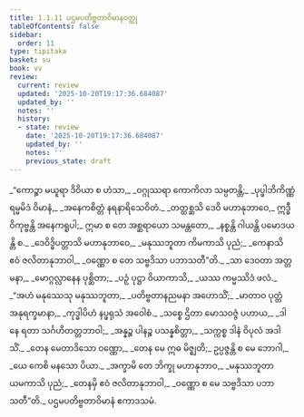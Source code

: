 ```yaml
---
title: 1.1.11 ပဌမပတိဗ္ဗတာဝိမာနဝတ္ထု
tableOfContents: false
sidebar:
  order: 11
type: tipitaka
basket: su
book: vv
review:
  current: review
  updated: '2025-10-20T19:17:36.684087'
  updated_by: ''
  notes: ''
  history:
  - state: review
    date: '2025-10-20T19:17:36.684087'
    updated_by: ''
    notes: ''
    previous_state: draft
---
```



<DynamicBreadcrumb />


<ReviewStatus review={frontmatter.review} showDetails={true} />

<HypothesisAnnotation frontmatter={frontmatter} />

<Division number="93" book="vv" e="ch" v="19" p="12">

<Paragraph number="104" type="verses" book="vv">
_“ကောဉ္စာ မယူရာ ဒိဝိယာ စ ဟံသာ,_  
_ဝဂ္ဂုဿရာ ကောကိလာ သမ္ပတန္တိ;_  
_ပုပ္ဖါဘိကိဏ္ဏံ ရမ္မမိဒံ ဝိမာနံ,_  
_အနေကစိတ္တံ နရနာရိသေဝိတံ._  

</Paragraph>

</Division>
<Division number="94" book="vv" e="ch" v="19" p="13">

<Paragraph number="105" book="vv">
_တတ္ထစ္ဆသိ ဒေဝိ မဟာနုဘာဝေ,_  
ဣဒ္ဓီ ဝိကုဗ္ဗန္တိ အနေကရူပါ;_  
ဣမာ စ တေ အစ္ဆရာယော သမန္တတော,_  
_နစ္စန္တိ ဂါယန္တိ ပမောဒယန္တိ စ._  

</Paragraph>

</Division>
<Division number="95" book="vv" e="ch" v="19" p="13">

<Paragraph number="106" type="verses" book="vv">
_ဒေဝိဒ္ဓိပတ္တာသိ မဟာနုဘာဝေ,_  
_မနုဿဘူတာ ကိမကာသိ ပုညံ;_  
_ကေနာသိ ဧဝံ ဇလိတာနုဘာဝါ,_  
_ဝဏ္ဏော စ တေ သဗ္ဗဒိသာ ပဘာသတီ”တိ._  

</Paragraph>

</Division>
<Division number="96" book="vv" e="ch" v="19" p="13">

<Paragraph number="107" type="verses" book="vv">
_သာ ဒေဝတာ အတ္တမနာ,_  
_မောဂ္ဂလ္လာနေန ပုစ္ဆိတာ;_  
_ပဉှံ ပုဋ္ဌာ ဝိယာကာသိ,_  
_ယဿ ကမ္မဿိဒံ ဖလံ._  

</Paragraph>

</Division>
<Division number="97" book="vv" e="ch" v="19" p="13">

<Paragraph number="108" type="verses" book="vv">
_“အဟံ မနုဿေသု မနုဿဘူတာ,_  
_ပတိဗ္ဗတာနညမနာ အဟောသိံ;_  
_မာတာဝ ပုတ္တံ အနုရက္ခမာနာ,_  
_ကုဒ္ဓါပိဟံ နပ္ဖရုသံ အဝေါစံ._  

</Paragraph>

</Division>
<Division number="98" book="vv" e="ch" v="19" p="13">

<Paragraph number="109" type="verses" book="vv">
_သစ္စေ ဌိတာ မောသဝဇ္ဇံ ပဟာယ,_  
_ဒါနေ ရတာ သင်္ဂဟိတတ္တဘာဝါ;_  
_အန္နဉ္စ ပါနဉ္စ ပသန္နစိတ္တာ,_  
_သက္ကစ္စ ဒါနံ ဝိပုလံ အဒါသိံ._  

</Paragraph>

</Division>
<Division number="99" book="vv" e="ch" v="19" p="13">

<Paragraph number="110" type="verses" book="vv">
_တေန မေတာဒိသော ဝဏ္ဏော,_  
_တေန မေ ဣဓ မိဇ္ဈတိ;_  
ဥပ္ပဇ္ဇန္တိ စ မေ ဘောဂါ,_  
_ယေ ကေစိ မနသော ပိယာ._  

</Paragraph>

</Division>
<Division number="100" book="vv" e="ch" v="19" p="13">

<Paragraph number="111" type="verses" book="vv">
_အက္ခာမိ တေ ဘိက္ခု မဟာနုဘာဝ,_  
_မနုဿဘူတာ ယမကာသိ ပုညံ;_  
_တေနမှိ ဧဝံ ဇလိတာနုဘာဝါ,_  
_ဝဏ္ဏော စ မေ သဗ္ဗဒိသာ ပဘာသတီ”တိ._  


</Paragraph>
</Division>

<Paragraph number="112" type="center" book="vv">
ပဌမပတိဗ္ဗတာဝိမာနံ ဧကာဒသမံ.
</Paragraph>